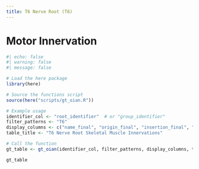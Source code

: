 ```yaml
---
title: T6 Nerve Root (T6)
---
```




# Motor Innervation

```r
#| echo: false
#| warning: false
#| message: false

# Load the here package
library(here)

# Source the functions script
source(here("scripts/gt_oian.R"))

# Example usage
identifier_col <- "root_identifier"  # or "group_identifier"
filter_patterns <- "T6"
display_columns <- c("name_final", "origin_final", "insertion_final", "innervation_final", "action_final")
table_title <- "T6 Nerve Root Skeletal Muscle Innervations"

# Call the function
gt_table <- gt_oian(identifier_col, filter_patterns, display_columns, table_title)

gt_table
```